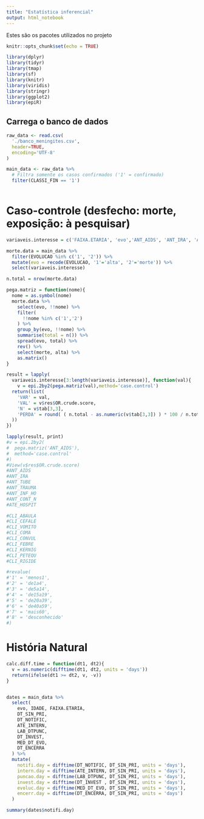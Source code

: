 ```yaml
---
title: "Estatística inferencial"
output: html_notebook
---
```


Estes são os pacotes utilizados no projeto

```r
knitr::opts_chunk$set(echo = TRUE)

library(dplyr)
library(tidyr)
library(tmap)
library(sf)
library(knitr)
library(viridis)
library(stringr)
library(ggplot2)
library(epiR)
```

## Carrega o banco de dados

```r

raw_data <- read.csv(
  './banco_meningites.csv',
  header=TRUE,
  encoding='UTF-8'
)

main_data <- raw_data %>%
  # Filtra somente os casos confirmados ('1' = confirmado)
  filter(CLASSI_FIN == '1')
  
```

# Caso-controle (desfecho: morte, exposição: à pesquisar)

```r

variaveis.interesse = c('FAIXA.ETARIA', 'evo','ANT_AIDS', 'ANT_IRA', 'ANT_TUBE', 'ANT_TRAUMA', 'ANT_INF_HO', 'ANT_AC', 'ANT_BC', 'ANT_CONJ_C', 'ANT_BCG', 'ANT_HEMO_T', 'ANT_PNEUMO', 'CLI_ABAULA', 'CLI_CEFALE', 'CLI_VOMITO', 'CLI_COMA', 'CLI_CONVUL', 'CLI_FEBRE', 'CLI_KERNIG', 'CLI_PETEQU', 'CLI_RIGIDE')

morte.data = main_data %>%
  filter(EVOLUCAO %in% c('1', '2')) %>%
  mutate(evo = recode(EVOLUCAO, '1'='alta', '2'='morte')) %>%
  select(variaveis.interesse)

n.total = nrow(morte.data)

pega.matriz = function(nome){
  nome = as.symbol(nome)
  morte.data %>%
    select(evo, !!nome) %>%
    filter(
      !!nome %in% c('1','2')
    ) %>%
    group_by(evo, !!nome) %>%
    summarise(total = n()) %>%
    spread(evo, total) %>%
    rev() %>%
    select(morte, alta) %>%
    as.matrix()
}

result = lapply(
  variaveis.interesse[3:length(variaveis.interesse)], function(val){
    v = epi.2by2(pega.matriz(val),method='case.control')
  return(list(
    'VAR' = val,
    'VAL' = v$res$OR.crude.score,
    'N' = v$tab[3,3],
    'PERDA' = round( ( n.total - as.numeric(v$tab[3,3]) ) * 100 / n.total, 2)
  ))
})

lapply(result, print)
#v = epi.2by2(
#  pega.matriz('ANT_AIDS'),
#  method='case.control'
#)
#View(v$res$OR.crude.score)
#ANT_AIDS
#ANT_IRA
#ANT_TUBE
#ANT_TRAUMA
#ANT_INF_HO
#ANT_CONT_N
#ATE_HOSPIT

#CLI_ABAULA
#CLI_CEFALE
#CLI_VOMITO
#CLI_COMA
#CLI_CONVUL
#CLI_FEBRE
#CLI_KERNIG
#CLI_PETEQU
#CLI_RIGIDE

#revalue(
#'1' = 'menos1',
#'2' = 'de1a4',
#'3' = 'de5a14',
#'4' = 'de15a19',
#'5' = 'de20a39',
#'6' = 'de40a59',
#'7' = 'mais60',
#'8' = 'desconhecido'
#)


```

# História Natural

```r

calc.diff.time = function(dt1, dt2){
  v = as.numeric(difftime(dt1, dt2, units = 'days'))
  return(ifelse(dt1 >= dt2, v, -v))
}


dates = main_data %>%
  select(
    evo, IDADE, FAIXA.ETARIA,
    DT_SIN_PRI,
    DT_NOTIFIC,
    ATE_INTERN,
    LAB_DTPUNC,
    DT_INVEST,
    MED_DT_EVO,
    DT_ENCERRA
  ) %>%
  mutate(
    notifi.day = difftime(DT_NOTIFIC, DT_SIN_PRI, units = 'days'),
    intern.day = difftime(ATE_INTERN, DT_SIN_PRI, units = 'days'),
    puncao.day = difftime(LAB_DTPUNC, DT_SIN_PRI, units = 'days'),
    invest.day = difftime(DT_INVEST , DT_SIN_PRI, units = 'days'),
    evoluc.day = difftime(MED_DT_EVO, DT_SIN_PRI, units = 'days'),
    encerr.day = difftime(DT_ENCERRA, DT_SIN_PRI, units = 'days')
  )

summary(dates$notifi.day)

```

